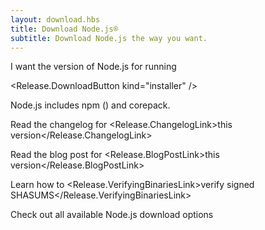 ```yaml
---
layout: download.hbs
title: Download Node.js®
subtitle: Download Node.js the way you want.
---
```


<section>
  I want the <Release.VersionDropdown /> version of Node.js for <Release.OperatingSystemDropdown exclude={["LINUX"]} /> running <Release.BitnessDropdown />

  <Release.DownloadButton kind="installer" />
</section>

<section>
Node.js includes <LinkWithArrow href="https://npmjs.com">npm</LinkWithArrow> (<Release.NpmVersion />) and corepack.

Read the changelog for <Release.ChangelogLink>this version</Release.ChangelogLink>

Read the blog post for <Release.BlogPostLink>this version</Release.BlogPostLink>

Learn how to <Release.VerifyingBinariesLink>verify signed SHASUMS</Release.VerifyingBinariesLink>

Check out all available Node.js <LinkWithArrow href="https://nodejs.org/dist/">download options</LinkWithArrow>

</section>
